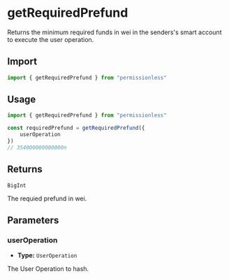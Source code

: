 # getRequiredPrefund

Returns the minimum required funds in wei in the senders's smart account to execute the user operation.

## Import

```ts
import { getRequiredPrefund } from "permissionless"
```

## Usage

```ts
import { getRequiredPrefund } from "permissionless"

const requiredPrefund = getRequiredPrefund({
    userOperation
})
// 354000000000000n
```

## Returns

`BigInt`

The requied prefund in wei.

## Parameters

### userOperation

- **Type:** `UserOperation`

The User Operation to hash.